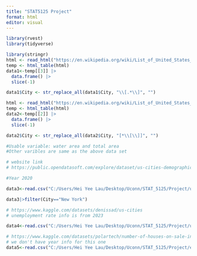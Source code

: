 ---
title: "STAT5125 Project"
format: html
editor: visual
---

```{r}
library(rvest)     
library(tidyverse)
```

```{r}
library(stringr)
html <- read_html("https://en.wikipedia.org/wiki/List_of_United_States_cities_by_population") 
temp <- html_table(html)
data1<-temp[[3]] |>
  data.frame() |>
  slice(-1)

data1$City <- str_replace_all(data1$City, "\\[.*\\]", "")

```

```{r}
html <- read_html("https://en.wikipedia.org/wiki/List_of_United_States_cities_by_area") 
temp <- html_table(html)
data2<-temp[[2]] |>
  data.frame() |>
  slice(-1)

data2$City <- str_replace_all(data2$City, "[*\\[\\]]", "")

#Usable variable: water area and total area
#Other varibles are same as the above data set
```

```{r}
# website link
# https://public.opendatasoft.com/explore/dataset/us-cities-demographics/table/?flg=en-us

#Year 2020

data3<-read.csv("C:/Users/Hei Yee Lau/Desktop/Uconn/STAT_5125/Project/us-cities-demographics.csv", sep = ";")

data3|>filter(City=="New York")
```

```{r}
# https://www.kaggle.com/datasets/denissad/us-cities
# unemployment rate info is from 2023

data4<-read.csv("C:/Users/Hei Yee Lau/Desktop/Uconn/STAT_5125/Project/us_cities.csv")
```

```{r}
# https://www.kaggle.com/datasets/polartech/number-of-houses-on-sale-in-all-cities-in-the-us
# we don't have year info for this one
data5<-read.csv("C:/Users/Hei Yee Lau/Desktop/Uconn/STAT_5125/Project/estate of city.csv")

```
